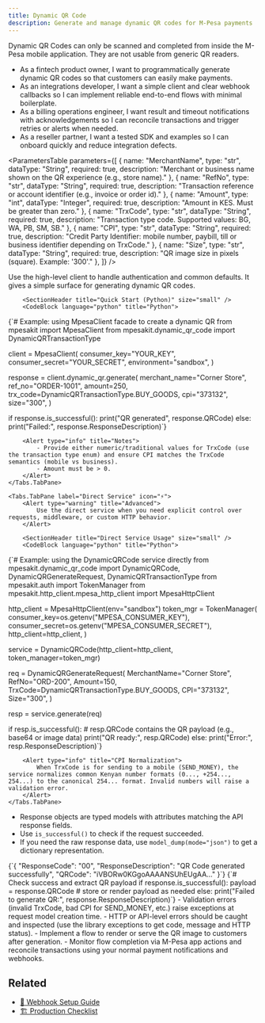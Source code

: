 ```yaml
---
title: Dynamic QR Code
description: Generate and manage dynamic QR codes for M-Pesa payments
---
```



<Alert type="warning" title="Important">
    Dynamic QR Codes can only be scanned and completed from inside the M-Pesa mobile application. They are not usable from generic QR readers.
</Alert>

<SectionHeader 
    subtitle="Generate and manage dynamic M-Pesa QR codes for payments and transfers. Dynamic QR lets you create a QR payload for a single transaction that includes amount, reference and recipient details."
    gradient={true}
    size="large"
/>

<SectionHeader title="User Stories" size="small" />

- As a fintech product owner, I want to programmatically generate dynamic QR codes so that customers can easily make payments.
- As an integrations developer, I want a simple client and clear webhook callbacks so I can implement reliable end-to-end flows with minimal boilerplate.
- As a billing operations engineer, I want result and timeout notifications with acknowledgements so I can reconcile transactions and trigger retries or alerts when needed.
- As a reseller partner, I want a tested SDK and examples so I can onboard quickly and reduce integration defects.

<SectionHeader title="Parameters" size="small" />

<ParametersTable 
parameters={[
    {
        name: "MerchantName",
        type: "str",
        dataType: "String",
        required: true,
        description: "Merchant or business name shown on the QR experience (e.g., store name)."
    },
    {
        name: "RefNo",
        type: "str",
        dataType: "String",
        required: true,
        description: "Transaction reference or account identifier (e.g., invoice or order id)."
    },
    {
        name: "Amount",
        type: "int",
        dataType: "Integer",
        required: true,
        description: "Amount in KES. Must be greater than zero."
    },
    {
        name: "TrxCode",
        type: "str",
        dataType: "String",
        required: true,
        description: "Transaction type code. Supported values: BG, WA, PB, SM, SB."
    },
    {
        name: "CPI",
        type: "str",
        dataType: "String",
        required: true,
        description: "Credit Party Identifier: mobile number, paybill, till or business identifier depending on TrxCode."
    },
    {
        name: "Size",
        type: "str",
        dataType: "String",
        required: true,
        description: "QR image size in pixels (square). Example: '300'."
    },
]}
/>

<SectionHeader
    title="Integration Overview"
    subtitle="Two integration patterns: use the library-level client (recommended) for quick setup or the lower-level service for custom workflows."
    size="small"
/>

<Tabs defaultValue={0}>
    <Tabs.TabPane label="Library Client" icon="🚀">
        <Alert type="info" title="Recommended">
            Use the high-level client to handle authentication and common defaults. It gives a simple surface for generating dynamic QR codes.
        </Alert>

        <SectionHeader title="Quick Start (Python)" size="small" />
        <CodeBlock language="python" title="Python">
{`# Example: using MpesaClient facade to create a dynamic QR
from mpesakit import MpesaClient
from mpesakit.dynamic_qr_code import DynamicQRTransactionType

client = MpesaClient(
        consumer_key="YOUR_KEY",
        consumer_secret="YOUR_SECRET",
        environment="sandbox",
)

response = client.dynamic_qr.generate(
        merchant_name="Corner Store",
        ref_no="ORDER-1001",
        amount=250,
        trx_code=DynamicQRTransactionType.BUY_GOODS,
        cpi="373132",
        size="300",
)

if response.is_successful():
        print("QR generated", response.QRCode)
else:
        print("Failed:", response.ResponseDescription)`}
        </CodeBlock>

        <Alert type="info" title="Notes">
            - Provide either numeric/traditional values for TrxCode (use the transaction type enum) and ensure CPI matches the TrxCode semantics (mobile vs business).
            - Amount must be > 0.
        </Alert>
    </Tabs.TabPane>

    <Tabs.TabPane label="Direct Service" icon="⚡">
        <Alert type="warning" title="Advanced">
            Use the direct service when you need explicit control over requests, middleware, or custom HTTP behavior.
        </Alert>

        <SectionHeader title="Direct Service Usage" size="small" />
        <CodeBlock language="python" title="Python">
{`# Example: using the DynamicQRCode service directly
from mpesakit.dynamic_qr_code import DynamicQRCode, DynamicQRGenerateRequest, DynamicQRTransactionType
from mpesakit.auth import TokenManager
from mpesakit.http_client.mpesa_http_client import MpesaHttpClient

http_client = MpesaHttpClient(env="sandbox")
token_mgr = TokenManager(
        consumer_key=os.getenv("MPESA_CONSUMER_KEY"),
        consumer_secret=os.getenv("MPESA_CONSUMER_SECRET"),
        http_client=http_client,
)

service = DynamicQRCode(http_client=http_client, token_manager=token_mgr)

req = DynamicQRGenerateRequest(
        MerchantName="Corner Store",
        RefNo="ORD-200",
        Amount=150,
        TrxCode=DynamicQRTransactionType.BUY_GOODS,
        CPI="373132",
        Size="300",
)

resp = service.generate(req)

if resp.is_successful():
        # resp.QRCode contains the QR payload (e.g., base64 or image data)
        print("QR ready:", resp.QRCode)
else:
        print("Error:", resp.ResponseDescription)`}
        </CodeBlock>

        <Alert type="info" title="CPI Normalization">
            When TrxCode is for sending to a mobile (SEND_MONEY), the service normalizes common Kenyan number formats (0..., +254..., 254...) to the canonical 254... format. Invalid numbers will raise a validation error.
        </Alert>
    </Tabs.TabPane>
</Tabs>

<SectionHeader title="Response" size="small" />

- Response objects are typed models with attributes matching the API response fields.
- Use `is_successful()` to check if the request succeeded.
- If you need the raw response data, use `model_dump(mode="json")` to get a dictionary representation.

<CodeBlock language="json" title="Sample Response">
{`{
    "ResponseCode": "00",
    "ResponseDescription": "QR Code generated successfully",
    "QRCode": "iVBORw0KGgoAAAANSUhEUgAA..."
}`}
</CodeBlock>

<CodeBlock language="python" title="Python">
{`# Check success and extract QR payload
if response.is_successful():
        payload = response.QRCode
        # store or render payload as needed
else:
        print("Failed to generate QR:", response.ResponseDescription)`}
</CodeBlock>

<Alert type="info" title="Error handling">
    - Validation errors (invalid TrxCode, bad CPI for SEND_MONEY, etc.) raise exceptions at request model creation time.  
    - HTTP or API-level errors should be caught and inspected (use the library exceptions to get code, message and HTTP status).
</Alert>

<SectionHeader title="Next Steps" size="small" />
<Alert type="info" title="What's next?">
    - Implement a flow to render or serve the QR image to customers after generation.  
    - Monitor flow completion via M-Pesa app actions and reconcile transactions using your normal payment notifications and webhooks.
</Alert>

## Related

- [📡 Webhook Setup Guide](/webhooks-best-practices)
- [🏗️ Production Checklist](/production)